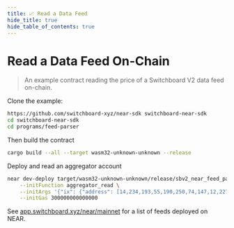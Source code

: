 ```yaml
---
title: 📈 Read a Data Feed
hide_title: true
hide_table_of_contents: true
---
```


# Read a Data Feed On-Chain

> An example contract reading the price of a Switchboard V2 data feed on-chain.

Clone the example:

```bash
https://github.com/switchboard-xyz/near-sdk switchboard-near-sdk
cd switchboard-near-sdk
cd programs/feed-parser
```

Then build the contract

```bash
cargo build --all --target wasm32-unknown-unknown --release
```

Deploy and read an aggregator account

```bash
near dev-deploy target/wasm32-unknown-unknown/release/sbv2_near_feed_parser.wasm \
    --initFunction aggregator_read \
    --initArgs '{"ix": {"address": [14,234,193,55,190,250,74,147,12,227,241,149,117,14,77,28,207,81,168,192,0,251,113,20,80,113,123,208,153,253,41,248]} }' \
    --initGas 300000000000000
```

See [app.switchboard.xyz/near/mainnet](https://app.switchboard.xyz/near/mainnet)
for a list of feeds deployed on NEAR.
